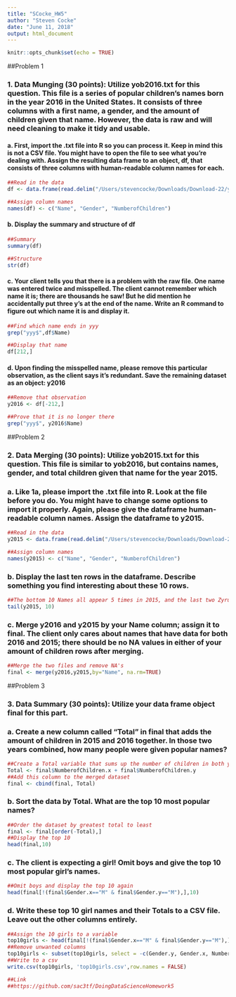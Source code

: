 ```yaml
---
title: "SCocke_HW5"
author: "Steven Cocke"
date: "June 11, 2018"
output: html_document
---
```


```r
knitr::opts_chunk$set(echo = TRUE)
```

##Problem 1


### 1.	Data Munging (30 points): Utilize yob2016.txt for this question. This file is a series of popular children’s names born in the year 2016 in the United States.  It consists of three columns with a first name, a gender, and the amount of children given that name.  However, the data is raw and will need cleaning to make it tidy and usable.


#### a.	First, import the .txt file into R so you can process it.  Keep in mind this is not a CSV file.  You might have to open the file to see what you’re dealing with.  Assign the resulting data frame to an object, df, that consists of three columns with human-readable column names for each.

```r
##Read in the data
df <- data.frame(read.delim("/Users/stevencocke/Downloads/Download-22/yob2016 (1).txt", sep=";", header = FALSE))

##Assign column names
names(df) <- c("Name", "Gender", "NumberofChildren")
```

#### b.	Display the summary and structure of df
```r
##Summary
summary(df)

##Structure
str(df)
```

#### c.	Your client tells you that there is a problem with the raw file.  One name was entered twice and misspelled.  The client cannot remember which name it is; there are thousands he saw! But he did mention he accidentally put three y’s at the end of the name.  Write an R command to figure out which name it is and display it.
```r
##Find which name ends in yyy
grep("yyy$",df$Name)

##Display that name
df[212,]
```

#### d.	Upon finding the misspelled name, please remove this particular observation, as the client says it’s redundant.  Save the remaining dataset as an object: y2016 
```r
##Remove that observation
y2016 <- df[-212,]

##Prove that it is no longer there
grep("yyy$", y2016$Name)
```


##Problem 2

### 2.	Data Merging (30 points): Utilize yob2015.txt for this question.  This file is similar to yob2016, but contains names, gender, and total children given that name for the year 2015.

### a.	Like 1a, please import the .txt file into R.  Look at the file before you do.  You might have to change some options to import it properly.  Again, please give the dataframe human-readable column names.  Assign the dataframe to y2015.  
```r
##Read in the data
y2015 <- data.frame(read.delim("/Users/stevencocke/Downloads/Download-22/yob2015 (1).txt", sep=",", header = FALSE))

##Assign column names
names(y2015) <- c("Name", "Gender", "NumberofChildren")
```

### b.	Display the last ten rows in the dataframe.  Describe something you find interesting about these 10 rows.
```r
##The bottom 10 Names all appear 5 times in 2015, and the last two Zyrus and Zyus could be a mispelling
tail(y2015, 10)
```

### c.	Merge y2016 and y2015 by your Name column; assign it to final.  The client only cares about names that have data for both 2016 and 2015; there should be no NA values in either of your amount of children rows after merging.
```r
##Merge the two files and remove NA's
final <- merge(y2016,y2015,by="Name", na.rm=TRUE)
```


##Problem 3

### 3.	Data Summary (30 points): Utilize your data frame object final for this part.

### a.	Create a new column called “Total” in final that adds the amount of children in 2015 and 2016 together.  In those two years combined, how many people were given popular names?
```r
##Create a Total variable that sums up the number of children in both years
Total <- final$NumberofChildren.x + final$NumberofChildren.y
##Add this column to the merged dataset
final <- cbind(final, Total)
```
### b.	Sort the data by Total.  What are the top 10 most popular names?
```r
##Order the dataset by greatest total to least
final <- final[order(-Total),]
##Display the top 10
head(final,10)
```
### c.	The client is expecting a girl!  Omit boys and give the top 10 most popular girl’s names.
```r
##Omit boys and display the top 10 again
head(final[!(final$Gender.x=="M" & final$Gender.y=="M"),],10)
```
### d.	Write these top 10 girl names and their Totals to a CSV file.  Leave out the other columns entirely.
```r
##Assign the 10 girls to a variable
top10girls <- head(final[!(final$Gender.x=="M" & final$Gender.y=="M"),],10)
##Remove unwanted columns
top10girls <- subset(top10girls, select = -c(Gender.y, Gender.x, NumberofChildren.x, NumberofChildren.y))
##Write to a csv
write.csv(top10girls, 'top10girls.csv',row.names = FALSE)

##Link
##https://github.com/sac3tf/DoingDataScienceHomework5
```



